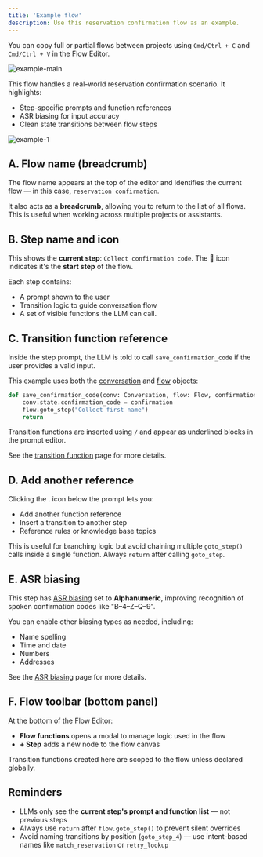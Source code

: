```yaml
---
title: 'Example flow'
description: Use this reservation confirmation flow as an example.
---
```


<Tip>You can copy full or partial flows between projects using `Cmd/Ctrl + C` and `Cmd/Ctrl + V` in the Flow Editor.</Tip>

![example-main](/images/flow-default-page.png)

This flow handles a real-world reservation confirmation scenario. It highlights:
- Step-specific prompts and function references
- ASR biasing for input accuracy
- Clean state transitions between flow steps

![example-1](/images/flow-hotel-start-step.png)

## A. Flow name (breadcrumb)
The flow name appears at the top of the editor and identifies the current flow — in this case, `reservation confirmation`.

It also acts as a **breadcrumb**, allowing you to return to the list of all flows. This is useful when working across multiple projects or assistants.

## B. Step name and icon
This shows the **current step**: `Collect confirmation code`. The 🏁 icon indicates it's the **start step** of the flow.

Each step contains:
- A prompt shown to the user
- Transition logic to guide conversation flow
- A set of visible functions the LLM can call.

## C. Transition function reference
Inside the step prompt, the LLM is told to call `save_confirmation_code` if the user provides a valid input.

This example uses both the [conversation](/function/classes/conv-object) and [flow](/flows/object) objects:

```python
def save_confirmation_code(conv: Conversation, flow: Flow, confirmation: str):
    conv.state.confirmation_code = confirmation
    flow.goto_step("Collect first name")
    return
```

Transition functions are inserted using `/` and appear as underlined blocks in the prompt editor.

See the [transition function](transition-functions) page for more details.

## D. Add another reference
Clicking the <Icon icon="plus" iconType="solid" />. icon below the prompt lets you:
- Add another function reference
- Insert a transition to another step
- Reference rules or knowledge base topics

This is useful for branching logic but avoid chaining multiple `goto_step()` calls inside a single function. Always `return` after calling `goto_step`.

## E. ASR biasing
This step has [ASR biasing](asr-biasing) set to **Alphanumeric**, improving recognition of spoken confirmation codes like "B–4–Z–Q–9".

You can enable other biasing types as needed, including:
- Name spelling
- Time and date
- Numbers
- Addresses

See the [ASR biasing](asr-biasing) page for more details.

## F. Flow toolbar (bottom panel)
At the bottom of the Flow Editor:
- **Flow functions** opens a modal to manage logic used in the flow
- **+ Step** adds a new node to the flow canvas

Transition functions created here are scoped to the flow unless declared globally.

## Reminders

- LLMs only see the **current step's prompt and function list** — not previous steps
- Always use `return` after `flow.goto_step()` to prevent silent overrides
- Avoid naming transitions by position (`goto_step_4`) — use intent-based names like `match_reservation` or `retry_lookup`